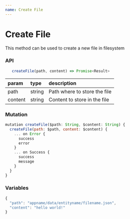 ```yaml
---
name: Create File
---
```


# Create File

This method can be used to create a new file in filesystem

### API

```js
   createFile(path, content) => Promise<Result>
```

| param   | type   | description                  |
| :------ | :----- | :--------------------------- |
| path    | string | Path where to store the file |
| content | string | Content to store in the file |

### Mutation

```js
mutation createFile($path: String, $content: String) {
  createFile(path: $path, content: $content) {
    ... on Error {
      success
      error
    }
    ... on Success {
      success
      message
    }
  }
}
```

### Variables

```js
{
  "path": "appname/data/entityname/filename.json",
  "content": "hello world!"
}
```
